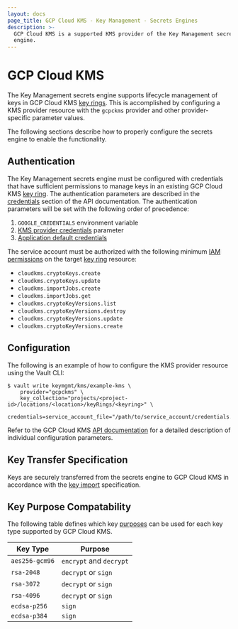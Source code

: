 ```yaml
---
layout: docs
page_title: GCP Cloud KMS - Key Management - Secrets Engines
description: >-
  GCP Cloud KMS is a supported KMS provider of the Key Management secrets
  engine.
---
```


# GCP Cloud KMS

The Key Management secrets engine supports lifecycle management of keys in GCP Cloud KMS
[key rings](https://cloud.google.com/kms/docs/resource-hierarchy#key_rings). This is accomplished
by configuring a KMS provider resource with the `gcpckms` provider and other provider-specific
parameter values.

The following sections describe how to properly configure the secrets engine to enable
the functionality.

## Authentication

The Key Management secrets engine must be configured with credentials that have sufficient
permissions to manage keys in an existing GCP Cloud KMS [key ring](https://cloud.google.com/kms/docs/resource-hierarchy#key_rings).
The authentication parameters are described in the [credentials](/api/secret/key-management/gcpkms#credentials)
section of the API documentation. The authentication parameters will be set with the following order
of precedence:

1. `GOOGLE_CREDENTIALS` environment variable
1. [KMS provider credentials](/api/secret/key-management/gcpkms#credentials) parameter
1. [Application default credentials](https://cloud.google.com/docs/authentication/production)

The service account must be authorized with the following minimum
[IAM permissions](https://cloud.google.com/kms/docs/reference/permissions-and-roles) on the
target [key ring](https://cloud.google.com/kms/docs/resource-hierarchy#key_rings) resource:

- `cloudkms.cryptoKeys.create`
- `cloudkms.cryptoKeys.update`
- `cloudkms.importJobs.create`
- `cloudkms.importJobs.get`
- `cloudkms.cryptoKeyVersions.list`
- `cloudkms.cryptoKeyVersions.destroy`
- `cloudkms.cryptoKeyVersions.update`
- `cloudkms.cryptoKeyVersions.create`

## Configuration

The following is an example of how to configure the KMS provider resource using the Vault CLI:

```text
$ vault write keymgmt/kms/example-kms \
    provider="gcpckms" \
    key_collection="projects/<project-id>/locations/<location>/keyRings/<keyring>" \
    credentials=service_account_file="/path/to/service_account/credentials.json"
```

Refer to the GCP Cloud KMS [API documentation](/api/secret/key-management/gcpkms)
for a detailed description of individual configuration parameters.

## Key Transfer Specification

Keys are securely transferred from the secrets engine to GCP Cloud KMS in accordance
with the [key import](https://cloud.google.com/kms/docs/key-import) specification.

## Key Purpose Compatability

The following table defines which key [purposes](/api-docs/secret/key-management#purpose) can be used
for each key type supported by GCP Cloud KMS.

| Key Type       | Purpose                 |
| -------------- | ----------------------- |
| `aes256-gcm96` | `encrypt` and `decrypt` |
| `rsa-2048`     | `decrypt` or `sign`     |
| `rsa-3072`     | `decrypt` or `sign`     |
| `rsa-4096`     | `decrypt` or `sign`     |
| `ecdsa-p256`   | `sign`                  |
| `ecdsa-p384`   | `sign`                  |
